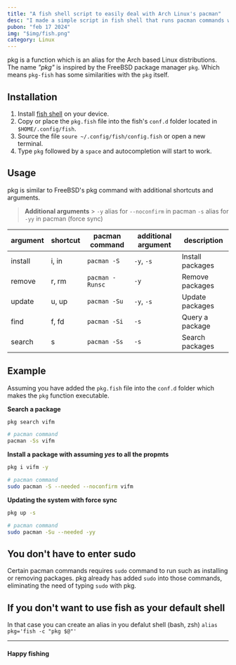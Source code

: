 ```yaml
---
title: "A fish shell script to easily deal with Arch Linux's pacman"
desc: "I made a simple script in fish shell that runs pacman commands without those hard-to-remember arguments and flags. In fact it resembles FreeBSD's pkg commands."
pubon: "feb 17 2024"
img: "$img/fish.png"
category: Linux
---
```


pkg is a function which is an alias for the Arch based Linux distributions. The name _"pkg"_ is inspired by the FreeBSD package manager `pkg`. Which means `pkg-fish` has some similarities with the `pkg` itself.

## Installation

1. Install [fish shell](https://fishshell.com/) on your device.
2. Copy or place the `pkg.fish` file into the fish's `conf.d` folder located in `$HOME/.config/fish`.
3. Source the file `soure ~/.config/fish/config.fish` or open a new terminal.
4. Type `pkg` followed by a `space` and autocompletion will start to work.

## Usage

pkg is similar to FreeBSD's pkg command with additional shortcuts and arguments.

> **Additional arguments** > `-y` alias for `--noconfirm` in pacman
> `-s` alias for `-yy` in pacman (force sync)

| argument | shortcut | pacman command  | additional argument | description      |
| -------- | -------- | --------------- | ------------------- | ---------------- |
| install  | i, in    | `pacman -S`     | `-y`, `-s`          | Install packages |
| remove   | r, rm    | `pacman -Runsc` | `-y`                | Remove packages  |
| update   | u, up    | `pacman -Su`    | `-y`, `-s`          | Update packages  |
| find     | f, fd    | `pacman -Si`    | `-s`                | Query a package  |
| search   | s        | `pacman -Ss`    | `-s`                | Search packages  |

## Example

Assuming you have added the `pkg.fish` file into the `conf.d` folder which makes the `pkg` function executable.

**Search a package**

```bash
pkg search vifm

# pacman command
pacman -Ss vifm
```

**Install a package with assuming _yes_ to all the propmts**

```bash
pkg i vifm -y

# pacman command
sudo pacman -S --needed --noconfirm vifm
```

**Updating the system with force sync**

```bash
pkg up -s

# pacman command
sudo pacman -Su --needed -yy
```

## You don't have to enter sudo

Certain pacman commands requires `sudo` command to run such as installing or removing packages. pkg already has added `sudo` into those commands, eliminating the need of typing `sudo` with pkg.

## If you don't want to use fish as your default shell

In that case you can create an alias in you defalut shell (bash, zsh) `alias pkg='fish -c "pkg $@"'`

---

#### Happy fishing
